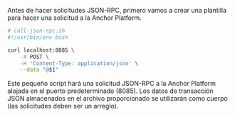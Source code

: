 Antes de hacer solicitudes JSON-RPC, primero vamos a crear una plantilla para hacer una solicitud a la Anchor Platform.

<CodeExample>

```bash
# call-json-rpc.sh
#!/usr/bin/env bash

curl localhost:8085 \
    -X POST \
    -H 'Content-Type: application/json' \
    --data "@$1"
```

</CodeExample>

Este pequeño script hará una solicitud JSON-RPC a la Anchor Platform alojada en el puerto predeterminado (8085). Los datos de transacción JSON almacenados en el archivo proporcionado se utilizarán como cuerpo (las solicitudes deben ser un arreglo).
